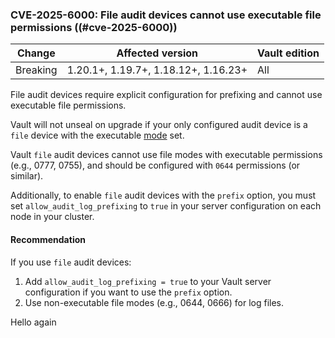 ### CVE-2025-6000: File audit devices cannot use executable file permissions ((#cve-2025-6000))

| Change       | Affected version                     | Vault edition
| ------------ | ------------------------------------ | -------------
| Breaking     | 1.20.1+, 1.19.7+, 1.18.12+, 1.16.23+ | All

File audit devices require explicit configuration for prefixing and cannot use
executable file permissions.

Vault will not unseal on upgrade if your only configured audit device is a
`file` device with the executable
[mode](/vault/docs/commands/audit/enable#command-arguments) set.

Vault `file` audit devices cannot use file modes with executable permissions
(e.g., 0777, 0755), and should be configured with `0644` permissions
(or similar).

Additionally, to enable `file` audit devices with the `prefix` option, you must
set `allow_audit_log_prefixing` to `true` in your server configuration on each
node in your cluster.

#### Recommendation

If you use `file` audit devices:

1. Add `allow_audit_log_prefixing = true` to your Vault server configuration if
   you want to use the `prefix` option.
1. Use non-executable file modes (e.g., 0644, 0666) for log files.

Hello again